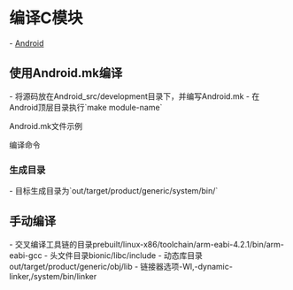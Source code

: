= 编译C模块 =
- [[Android]]

== 使用Android.mk编译 ==
- 将源码放在Android_src/development目录下，并编写Android.mk
- 在Android顶层目录执行`make module-name`

Android.mk文件示例
{{{class="brush:make"
LOCAL_PATH:= $(call my-dir)
include $(CLEAR_VARS)

# 源文件目录
LOCAL_SRC_FILES := \
    hello.c

# 模块名
LOCAL_MODULE := helloworld
# 创建可执行程序
include $(BUILD_EXECUTABLE)

# 创建共享库
#include $(BUILD_SHARED_LIBRARY)
# 引用库
#LOCAL_LDLIBS := -lz
}}}

编译命令
{{{class="brush:bash"
make helloworld

# 显示详细信息
make helloworld showcommands

# 清除目标文件
make clean-helloworld
}}}

=== 生成目录 ===
- 目标生成目录为`out/target/product/generic/system/bin/`

== 手动编译 ==
- 交叉编译工具链的目录prebuilt/linux-x86/toolchain/arm-eabi-4.2.1/bin/arm-eabi-gcc
- 头文件目录bionic/libc/include
- 动态库目录out/target/product/generic/obj/lib
- 链接器选项-Wl,-dynamic-linker,/system/bin/linker
